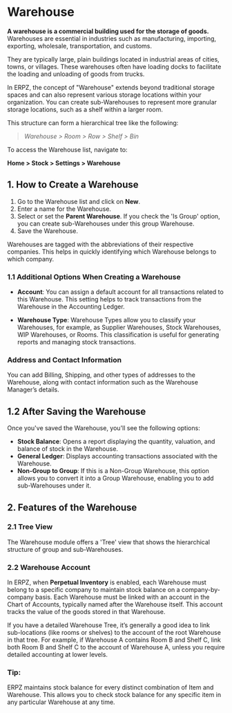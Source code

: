 
# Warehouse

**A warehouse is a commercial building used for the storage of goods.** Warehouses are essential in industries such as manufacturing, importing, exporting, wholesale, transportation, and customs.

They are typically large, plain buildings located in industrial areas of cities, towns, or villages. These warehouses often have loading docks to facilitate the loading and unloading of goods from trucks.

In ERPZ, the concept of "Warehouse" extends beyond traditional storage spaces and can also represent various storage locations within your organization. You can create sub-Warehouses to represent more granular storage locations, such as a shelf within a larger room.

This structure can form a hierarchical tree like the following:

>*Warehouse > Room > Row > Shelf > Bin*

To access the Warehouse list, navigate to:

**Home > Stock > Settings > Warehouse**

## 1. How to Create a Warehouse

1. Go to the Warehouse list and click on **New**.
2. Enter a name for the Warehouse.
3. Select or set the **Parent Warehouse**. If you check the 'Is Group' option, you can create sub-Warehouses under this group Warehouse.
4. Save the Warehouse.

Warehouses are tagged with the abbreviations of their respective companies. This helps in quickly identifying which Warehouse belongs to which company.

### 1.1 Additional Options When Creating a Warehouse

- **Account**: You can assign a default account for all transactions related to this Warehouse. This setting helps to track transactions from the Warehouse in the Accounting Ledger.
  
- **Warehouse Type**: Warehouse Types allow you to classify your Warehouses, for example, as Supplier Warehouses, Stock Warehouses, WIP Warehouses, or Rooms. This classification is useful for generating reports and managing stock transactions.

### Address and Contact Information

You can add Billing, Shipping, and other types of addresses to the Warehouse, along with contact information such as the Warehouse Manager’s details.

## 1.2 After Saving the Warehouse

Once you've saved the Warehouse, you'll see the following options:

- **Stock Balance**: Opens a report displaying the quantity, valuation, and balance of stock in the Warehouse.
- **General Ledger**: Displays accounting transactions associated with the Warehouse.
- **Non-Group to Group**: If this is a Non-Group Warehouse, this option allows you to convert it into a Group Warehouse, enabling you to add sub-Warehouses under it.

## 2. Features of the Warehouse

### 2.1 Tree View

The Warehouse module offers a 'Tree' view that shows the hierarchical structure of group and sub-Warehouses.

### 2.2 Warehouse Account

In ERPZ, when **Perpetual Inventory** is enabled, each Warehouse must belong to a specific company to maintain stock balance on a company-by-company basis. Each Warehouse must be linked with an account in the Chart of Accounts, typically named after the Warehouse itself. This account tracks the value of the goods stored in that Warehouse.

If you have a detailed Warehouse Tree, it’s generally a good idea to link sub-locations (like rooms or shelves) to the account of the root Warehouse in that tree. For example, if Warehouse A contains Room B and Shelf C, link both Room B and Shelf C to the account of Warehouse A, unless you require detailed accounting at lower levels.

### Tip:

<Callout type="info" emoji="ℹ️">
  ERPZ maintains stock balance for every distinct combination of Item and Warehouse. This allows you to check stock balance for any specific item in any particular Warehouse at any time.
</Callout>





<Pagination
  pages={pages}
/>